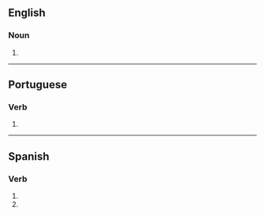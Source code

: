 {{also|auréoles|auréolés}}
==English==

===Noun===
{{head|en|noun form}}

# {{plural of|en|aureole}}

----

==Portuguese==

===Verb===
{{head|pt|verb form}}

# {{pt-verb-form-of|aureolar}}

----

==Spanish==

===Verb===
{{head|es|verb form}}

# {{es-verb form of|aureolar|ending=-ar|mood=subjunctive|tense=present|number=s|person=2|formal=n}}
# {{es-verb form of|aureolar|ending=-ar|mood=imperative|number=s|person=2|formal=n|sense=negative}}